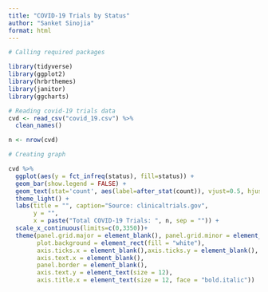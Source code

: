 ```yaml
---
title: "COVID-19 Trials by Status"
author: "Sanket Sinojia"
format: html
---
```


```r

# Calling required packages

library(tidyverse)
library(ggplot2)
library(hrbrthemes)
library(janitor)
library(ggcharts)

# Reading covid-19 trials data
cvd <- read_csv("covid_19.csv") %>%
  clean_names()

n <- nrow(cvd)

```

```r
# Creating graph

cvd %>% 
  ggplot(aes(y = fct_infreq(status), fill=status)) +
  geom_bar(show.legend = FALSE) +
  geom_text(stat='count', aes(label=after_stat(count)), vjust=0.5, hjust=-0.2) +
  theme_light() +
  labs(title = "", caption="Source: clinicaltrials.gov",
       y = "",
       x = paste("Total COVID-19 Trials: ", n, sep = "")) +
  scale_x_continuous(limits=c(0,3350))+
  theme(panel.grid.major = element_blank(), panel.grid.minor = element_blank(),
        plot.background = element_rect(fill = "white"),
        axis.ticks.x = element_blank(),axis.ticks.y = element_blank(),
        axis.text.x = element_blank(),
        panel.border = element_blank(),
        axis.text.y = element_text(size = 12),
        axis.title.x = element_text(size = 12, face = "bold.italic")) 
```
